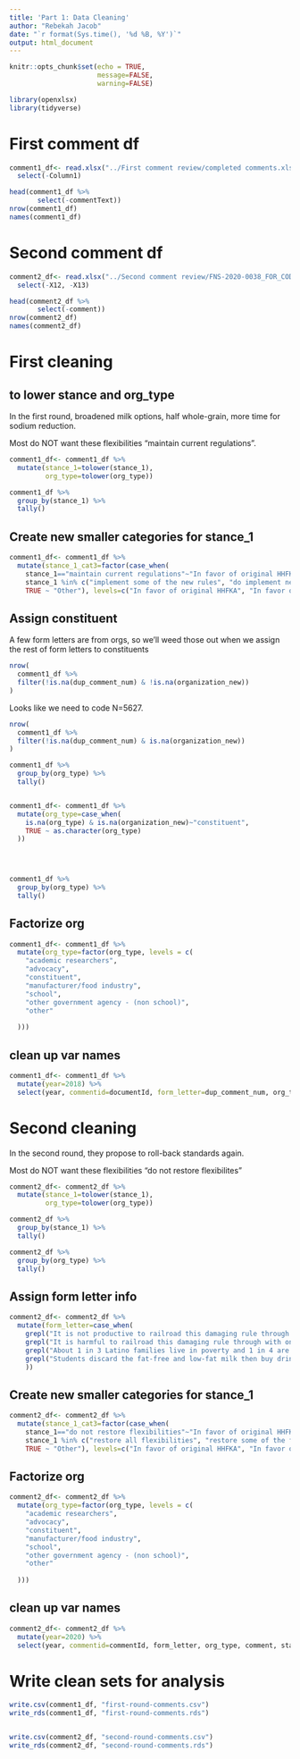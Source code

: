 ```yaml
---
title: 'Part 1: Data Cleaning'
author: "Rebekah Jacob"
date: "`r format(Sys.time(), '%d %B, %Y')`"
output: html_document
---
```


```r
knitr::opts_chunk$set(echo = TRUE,
                      message=FALSE,
                      warning=FALSE)
```

```r
library(openxlsx)
library(tidyverse)
```

# First comment df
```r
comment1_df<- read.xlsx("../First comment review/completed comments.xlsx") %>%
  select(-Column1)

head(comment1_df %>%
       select(-commentText))
nrow(comment1_df)
names(comment1_df)

```
# Second comment df
```r
comment2_df<- read.xlsx("../Second comment review/FNS-2020-0038_FOR_CODING_10.10.2022.xlsx") %>%
  select(-X12, -X13)

head(comment2_df %>%
       select(-comment))
nrow(comment2_df)
names(comment2_df)
```


# First cleaning
## to lower stance and org_type
In the first round, broadened milk options, half whole-grain, more time for sodium reduction.

Most do NOT want these flexibilities "maintain current regulations".
```r
comment1_df<- comment1_df %>%
  mutate(stance_1=tolower(stance_1),
         org_type=tolower(org_type))

comment1_df %>%
  group_by(stance_1) %>%
  tally()
```

## Create new smaller categories for stance_1
```r
comment1_df<- comment1_df %>%
  mutate(stance_1_cat3=factor(case_when(
    stance_1=="maintain current regulations"~"In favor of original HHFKA",
    stance_1 %in% c("implement some of the new rules", "do implement new rules")~"In favor of flexibilies",
    TRUE ~ "Other"), levels=c("In favor of original HHFKA", "In favor of flexibilies", "Other")))
```


## Assign constituent

A few form letters are from orgs, so we'll weed those out when we assign the rest of form letters to constituents
```r
nrow(
  comment1_df %>%
  filter(!is.na(dup_comment_num) & !is.na(organization_new))
)
```

Looks like we need to code N=5627.
```r
nrow(
  comment1_df %>%
  filter(!is.na(dup_comment_num) & is.na(organization_new))
)
```


```r

comment1_df %>%
  group_by(org_type) %>%
  tally()


comment1_df<- comment1_df %>%
  mutate(org_type=case_when(
    is.na(org_type) & is.na(organization_new)~"constituent",
    TRUE ~ as.character(org_type)
  ))



         
comment1_df %>%
  group_by(org_type) %>%
  tally()
```


## Factorize org
```r
comment1_df<- comment1_df %>%
  mutate(org_type=factor(org_type, levels = c(
    "academic researchers",
    "advocacy",
    "constituent",
    "manufacturer/food industry",
    "school",
    "other government agency - (non school)",
    "other"
    
  )))
```


## clean up var names

```r
comment1_df<- comment1_df %>%
  mutate(year=2018) %>%
  select(year, commentid=documentId, form_letter=dup_comment_num, org_type, comment=commentText, stance_1, stance_2, stance_1_cat3)
```



# Second cleaning

In the second round, they propose to roll-back standards again.

Most do NOT want these flexibilities "do not restore flexibilites"

```r

comment2_df<- comment2_df %>%
  mutate(stance_1=tolower(stance_1),
         org_type=tolower(org_type))

comment2_df %>%
  group_by(stance_1) %>%
  tally()
```

```r
comment2_df %>%
  group_by(org_type) %>%
  tally()
```


## Assign form letter info
```r
comment2_df<- comment2_df %>%
  mutate(form_letter=case_when(
    grepl("It is not productive to railroad this damaging rule through with only a 30-day comment period over the holidays", comment)~"Form 1a",
    grepl("It is harmful to railroad this damaging rule through with only a 30-day comment period over the holidays", comment)~"Form 1b",
    grepl("About 1 in 3 Latino families live in poverty and 1 in 4 are food insecure", comment)~"Form 2- Salud America!",
    grepl("Students discard the fat-free and low-fat milk then buy drinks devoid of nutrition and sweetened with a combination of high fructose corn syrup and artificial sweetener", comment)~"Form 3"
    ))
```

## Create new smaller categories for stance_1
```r
comment2_df<- comment2_df %>%
  mutate(stance_1_cat3=factor(case_when(
    stance_1=="do not restore flexibilities"~"In favor of original HHFKA",
    stance_1 %in% c("restore all flexibilities", "restore some of the flexibilities")~"In favor of flexibilies",
    TRUE ~ "Other"), levels=c("In favor of original HHFKA", "In favor of flexibilies", "Other")))
```


## Factorize org
```r
comment2_df<- comment2_df %>%
  mutate(org_type=factor(org_type, levels = c(
    "academic researchers",
    "advocacy",
    "constituent",
    "manufacturer/food industry",
    "school",
    "other government agency - (non school)",
    "other"
    
  )))
```

## clean up var names
```r

comment2_df<- comment2_df %>%
  mutate(year=2020) %>%
  select(year, commentid=commentId, form_letter, org_type, comment, stance_1, stance_2, stance_1_cat3)

```



# Write clean sets for analysis
```r
write.csv(comment1_df, "first-round-comments.csv")
write_rds(comment1_df, "first-round-comments.rds")


write.csv(comment2_df, "second-round-comments.csv")
write_rds(comment2_df, "second-round-comments.rds")
```


